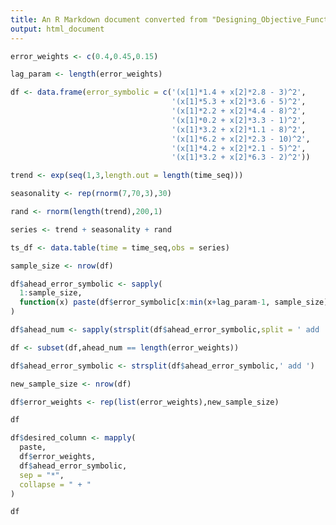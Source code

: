 ```yaml
---
title: An R Markdown document converted from "Designing_Objective_Function.ipynb"
output: html_document
---
```


```r
error_weights <- c(0.4,0.45,0.15)

lag_param <- length(error_weights)

df <- data.frame(error_symbolic = c('(x[1]*1.4 + x[2]*2.8 - 3)^2',
                                    '(x[1]*5.3 + x[2]*3.6 - 5)^2',
                                    '(x[1]*2.2 + x[2]*4.4 - 8)^2',
                                    '(x[1]*0.2 + x[2]*3.3 - 1)^2',
                                    '(x[1]*3.2 + x[2]*1.1 - 8)^2',
                                    '(x[1]*6.2 + x[2]*2.3 - 10)^2',
                                    '(x[1]*4.2 + x[2]*2.1 - 5)^2',
                                    '(x[1]*3.2 + x[2]*6.3 - 2)^2'))

trend <- exp(seq(1,3,length.out = length(time_seq)))

seasonality <- rep(rnorm(7,70,3),30)

rand <- rnorm(length(trend),200,1)

series <- trend + seasonality + rand

ts_df <- data.table(time = time_seq,obs = series)
```

```r
sample_size <- nrow(df)

df$ahead_error_symbolic <- sapply(
  1:sample_size,
  function(x) paste(df$error_symbolic[x:min(x+lag_param-1, sample_size)], collapse = " add ")
)
```

```r
df$ahead_num <- sapply(strsplit(df$ahead_error_symbolic,split = ' add '),length)
```

```r
df <- subset(df,ahead_num == length(error_weights))
```

```r
df$ahead_error_symbolic <- strsplit(df$ahead_error_symbolic,' add ')
```

```r
new_sample_size <- nrow(df)
```

```r
df$error_weights <- rep(list(error_weights),new_sample_size)
```

```r
df
```

```r
df$desired_column <- mapply(
  paste,
  df$error_weights,
  df$ahead_error_symbolic,
  sep = "*",
  collapse = " + "
)
```

```r
df
```

